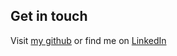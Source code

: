 ## Get in touch

Visit [my github](https://github.com/fanoromani) or find me on [LinkedIn](https://www.linkedin.com/in/stefano-romani-684331257/)
